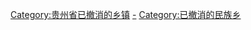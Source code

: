 [[Category:贵州省已撤消的乡镇|Category:贵州省已撤消的乡镇]]
[[Category:贵州省民族乡|-]]
[[Category:已撤消的民族乡|Category:已撤消的民族乡]]